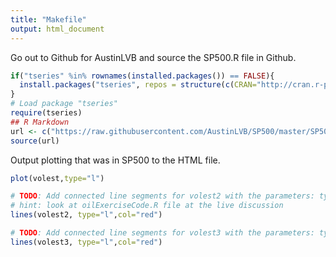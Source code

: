 ```yaml
---
title: "Makefile"
output: html_document
---
```


Go out to Github for AustinLVB and source the SP500.R file in Github.
```r
if("tseries" %in% rownames(installed.packages()) == FALSE){
  install.packages("tseries", repos = structure(c(CRAN="http://cran.r-project.org")))
}
# Load package "tseries"
require(tseries)
## R Markdown
url <- c("https://raw.githubusercontent.com/AustinLVB/SP500/master/SP500.R")
source(url)

```
Output plotting that was in SP500 to the HTML file.

```r
plot(volest,type="l")

# TODO: Add connected line segments for volest2 with the parameters: type="l",col="red"
# hint: look at oilExerciseCode.R file at the live discussion
lines(volest2, type="l",col="red")

# TODO: Add connected line segments for volest3 with the parameters: type="l",col="blue"
lines(volest3, type="l",col="red")
```